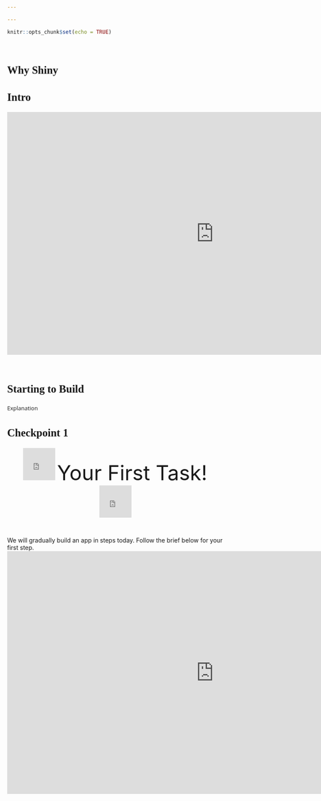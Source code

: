```yaml
---

---
```

<style>
@import url('https://fonts.googleapis.com/css?family=Scope+One&display=swap');
@import url('https://fonts.googleapis.com/css?family=Scope+One|Unica+One&display=swap&subset=latin-ext');
@import url('https://fonts.googleapis.com/css?family=Open+Sans&display=swap');

h1,h2 {font-family: 'Unica One', cursive;
      font-size: 25px;}
p {font-family: 'Open Sans', sans-serif;
      font-size: 13px;}      
</style>

```r
knitr::opts_chunk$set(echo = TRUE)
```
&nbsp;  

# Why Shiny {.tabset .tabset-fade}  

## Intro  

<center>
<iframe src="https://4mosteurope.sharepoint.com/sites/traininganddevelopment/_layouts/15/Doc.aspx?sourcedoc={1b639700-c918-423d-b168-55eb1df8868d}&amp;action=embedview&amp;wdAr=1.7777777777777776" width="962px" height="565px" frameborder="0">This is an embedded <a target="_blank" href="https://office.com">Microsoft Office</a> presentation, powered by <a target="_blank" href="https://office.com/webapps">Office</a>.</iframe>
</center>

&nbsp;  

## Starting to Build     

Explanation


## Checkpoint 1
<center>
<iframe src="https://giphy.com/embed/UVG0BN8TOMKkPOJS6e" width="75" height="75" frameBorder="0" class="giphy-embed" allowFullScreen></iframe>
<font size="14">Your First Task!</font>
<iframe src="https://giphy.com/embed/UVG0BN8TOMKkPOJS6e" width="75" height="75" frameBorder="0" class="giphy-embed" allowFullScreen></iframe>
</center>

&nbsp;  

We will gradually build an app in steps today. Follow the brief below for your first step. 
<center>
<iframe src="https://4mosteurope.sharepoint.com/sites/traininganddevelopment/_layouts/15/Doc.aspx?sourcedoc={e3d5ed33-23c3-49c4-8882-ea750e468c25}&amp;action=embedview&amp;wdAr=1.7777777777777776" width="962px" height="565px" frameborder="0">This is an embedded <a target="_blank" href="https://office.com">Microsoft Office</a> presentation, powered by <a target="_blank" href="https://office.com/webapps">Office</a>.</iframe>
</center>



